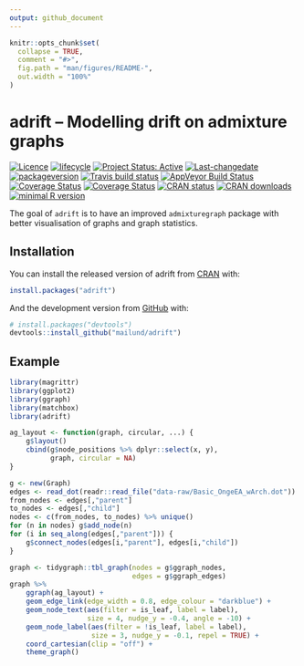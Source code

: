 ```yaml
---
output: github_document
---
```


<!-- README.md is generated from README.Rmd. Please edit that file -->

```r
knitr::opts_chunk$set(
  collapse = TRUE,
  comment = "#>",
  fig.path = "man/figures/README-",
  out.width = "100%"
)
```

# adrift -- Modelling drift on admixture graphs

[![Licence](https://img.shields.io/badge/licence-GPL--3-blue.svg)](https://www.gnu.org/licenses/gpl-3.0.en.html)
[![lifecycle](http://img.shields.io/badge/lifecycle-experimental-orange.svg)](https://www.tidyverse.org/lifecycle/#experimental)
[![Project Status: Active](http://www.repostatus.org/badges/latest/active.svg)](http://www.repostatus.org/#active)
[![Last-changedate](https://img.shields.io/badge/last%20change-`r gsub('-', '--', Sys.Date())`-green.svg)](/commits/master)
[![packageversion](https://img.shields.io/badge/Package%20version-0.0.0.9000-orange.svg?style=flat-square)](commits/master)
[![Travis build status](https://travis-ci.org/mailund/adrift.svg?branch=master)](https://travis-ci.org/mailund/adrift)
[![AppVeyor Build Status](https://ci.appveyor.com/api/projects/status/69pgmvgsmswfqw45?svg=true)](https://ci.appveyor.com/project/mailund/adrift)
[![Coverage Status](http://img.shields.io/codecov/c/github/mailund/adrift/master.svg)](https://codecov.io/github/mailund/adrift?branch=master)
[![Coverage Status](http://coveralls.io/repos/github/mailund/adrift/badge.svg?branch=master)](https://coveralls.io/github/mailund/adrift?branch=master)
[![CRAN status](http://www.r-pkg.org/badges/version/adrift)](https://cran.r-project.org/package=adrift)
[![CRAN downloads](http://cranlogs.r-pkg.org/badges/grand-total/adrift)](https://cran.r-project.org/package=adrift)
[![minimal R version](https://img.shields.io/badge/R-%E2%89%A53.2-blue.svg)](https://cran.r-project.org/)



The goal of `adrift` is to have an improved `admixturegraph` package with better visualisation of graphs and graph statistics.

## Installation

You can install the released version of adrift from [CRAN](https://CRAN.R-project.org) with:

``` r
install.packages("adrift")
```

And the development version from [GitHub](https://github.com/) with:

``` r
# install.packages("devtools")
devtools::install_github("mailund/adrift")
```

## Example


```r
library(magrittr)
library(ggplot2)
library(ggraph)
library(matchbox)
library(adrift)

ag_layout <- function(graph, circular, ...) {
    g$layout()
    cbind(g$node_positions %>% dplyr::select(x, y),
          graph, circular = NA)
}

g <- new(Graph)
edges <- read_dot(readr::read_file("data-raw/Basic_OngeEA_wArch.dot"))
from_nodes <- edges[,"parent"]
to_nodes <- edges[,"child"]
nodes <- c(from_nodes, to_nodes) %>% unique()
for (n in nodes) g$add_node(n)
for (i in seq_along(edges[,"parent"])) {
    g$connect_nodes(edges[i,"parent"], edges[i,"child"])
}

graph <- tidygraph::tbl_graph(nodes = g$ggraph_nodes,
                              edges = g$ggraph_edges)
graph %>%
    ggraph(ag_layout) +
    geom_edge_link(edge_width = 0.8, edge_colour = "darkblue") +
    geom_node_text(aes(filter = is_leaf, label = label),
                   size = 4, nudge_y = -0.4, angle = -10) +
    geom_node_label(aes(filter = !is_leaf, label = label),
                    size = 3, nudge_y = -0.1, repel = TRUE) +
    coord_cartesian(clip = "off") +
    theme_graph()

```
